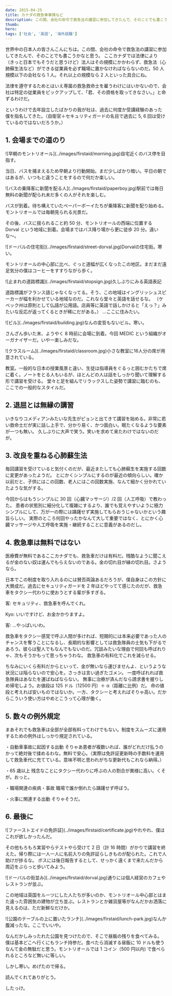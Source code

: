 ```yaml
---
date: 2015-04-25
title: カナダの救急車事情など
description: この間、会社の命令で救急法の講習に参加してきたんで、そのことでも書こうかなと思う。
thumb:
hero:
tags: ['社会', '英語', '海外就職']
---
```


世界中の日本人の皆さんこんにちは。この間、会社の命令で救急法の講習に参加してきたんで、そのことでも書こうかなと思う。
ここカナダでは法律により（きっと日本でもそうだと思うけど）法人はその規模にかかわらず、救急法（心肺蘇生法など）ができる従業員を必ず職場に置かなければならないのだ。50 人規模以下の会社なら 1 人。それ以上の規模なら 2 人といった具合にね。

法律を遵守するためとはいえ専属の救急救命士を雇うわけにはいかないので、会社は特定の従業員をピックアップして、「君、その資格を取ってきなさい。」と命ずるわけだ。

というわけで去年設立したばかりの我が社は、過去に何度か受講経験のあった僕を指名してきた。（自衛官＋セキュリティガードの名目で過去に 5, 6 回は受けているのではないだろうか。）

## 1\. 会場までの道のり

<div>
  ![早朝のモントリオール](../images/firstaid/morning.jpg)自宅近くのバス停を目指す。
</div>

当日、バスを捕まえるため早朝より行動開始。まだ少しばかり暗い。平日の朝ではあるが、いつもと違うことをするので何だか楽しい。

<div>
  ![バスの乗降客に新聞を配る人](../images/firstaid/paperboy.jpg)駅前では毎日無料の新聞が配られ未だ多くの人がそれを楽しむ。
</div>

バスが到着。待ち構えていたペーパーボーイたちが乗降客に新聞を配り始める。モントリオールでは毎朝見られる光景だ。

その後、バスに揺られること約 50 分、モントリオールの西端に位置する Dorval という地域に到着。会場まではバス降り場から更に徒歩 20 分。遠いな〜。

<div>
  ![ドーバルの住宅街](../images/firstaid/street-dorval.jpg)Dorvalの住宅街。寒い。
</div>

モントリオールの中心部に比べ、ぐっと道幅が広くなったこの地区。まだまだ遠足気分の僕はコーヒーをすすりながら歩く。

<div>
  ![止まれの道路標識](../images/firstaid/stopsign.jpg)久しぶりにみる英語表記
</div>

道路標識がフランス語じゃなくなってる。そう、この地域はイングリッシュスピーカーが幅を利かせている地域なのだ。これなら堂々と英語を話せるな。
（ケベック州は原則として仏語が公用語。店員等に英語で話しかけると「えっ？」みたいな反応が返ってくるときが稀にだがある。）
…ここに住みたい。

<div>![ビル](../images/firstaid/building.jpg)なんの変哲もないビル。寒い。</div>

さんざん歩いた末、ようやく 8 時前に会場に到着。今回 MEDIC という組織がオーガナイザーだ。いやー楽しみだな。

<div>
  ![クラスルーム](../images/firstaid/classroom.jpg)小さな教室に16人分の席が用意されている。
</div>

教室。一般的な日本の授業風景と違い、生徒は指導員をぐるっと囲むかたちで席に着く。ノートをとる人もいるが、ほとんどの人は話をしっかり聞いて理解する形で講習を受ける。
堂々と足を組んでリラックスした姿勢で講習に臨むのも、ここでの一般的なスタイルだ。

## 2\. 退屈とは無縁の講習

いきなりコメディアンみたいな先生がピョンと出てきて講習を始める。非常に若い救命士だが実に話し上手で、分かり易く、かつ面白い。眠たくなるような要素が一つも無い。
久しぶりに大声で笑う。笑いを求めて来たわけではないのだが。

## 3\. 改良を重ねる心肺蘇生法

毎回講習を受けていると気付くのだが、最近またしても心肺蘇生を実施する回数に変更があったようだ。
とにかくシンプルにするのが最近の傾向らしい。確か以前だと、子供にはこの回数、老人にはこの回数実施、なんて細かく分かれていたような気がする。

今回からはもうシンプルに 30 回（心臓マッサージ）/2 回（人工呼吸）で教わった。
患者の状態別に細分化して複雑にするより、誰でも覚えやすいように極力シンプルにして、万が一の際には躊躇せず実施してもらおうじゃないかという趣旨らしい。
実際のところ何回やったかなんて大して重要ではなく、とにかく心臓マッサージや人工呼吸を実施・継続することに意義があるのだし。

## 4\. 救急車は無料ではない

医療費が無料であるここカナダでも、救急車だけは有料だ。残酷なように聞こえるが金のない奴は運んでもらえないのである。金の切れ目が縁の切れ目。さようなら。

日本でこの制度を取り入れるのには賛否両論あるだろうが、僕自身はこの方針に大賛成だ。過去にセキュリティガードを 2 年ほどやってて感じたのだが、救急車をタクシー代わりに使おうとする輩が多すぎる。

客: セキュリティ、救急車を呼んでくれ。

Kyo: いいですけど、お金かかりますよ。

客: …やっぱいいわ。

救急車をタクシー感覚で呼ぶ人間が多ければ、短期的には本来必要であった人のチャンスを奪うことになるし、長期的な影響としては救急隊員の士気も下がるであろう。彼らは聖人でもなんでもないのだ。冗談みたいな理由で何回も呼ばれりゃ、次もそうかもって思っちゃうわな。
救急車の有料化でこれを減らせる。

ちなみにいくら有料だからといって、金が無いなら運びませんよ、というような状況には陥らないので安心を。さっきは言い過ぎたゴメン。
一度呼ばれれば救急隊員はあなたを運ばねばならない。
無事に治療が済んだなら請求書を握りしめ帰宅しよう。お値段は 125 ドル（12500 円）＋ α（距離に比例）だ。
命の値段と考えれば安いものではないか。一方、タクシーと考えればそりゃ高い。だからこういう使い方はやめとこうって心理が働く。

## 5\. 数々の例外規定

まあそれでも救急車は全部が全部有料ってわけでもない。制度をスムーズに運用するための例外はしっかり規定されている。

・自動車事故に起因する出動
そりゃあ患者が複数いれば、誰がどれだけ払うのかって絶対後で揉めるわな。無料で安心。（実際は免許証更新時の手数料を運用して救急車代に充てている。意味不明と思われがちな更新代もこれなら納得。）

・65 歳以上
残念なことにタクシー代わりに呼ぶの人の割合が異様に高い。くそが。おっと。

・職場関連の疾病・事故
職場で誰か倒れたら躊躇せず呼ぼう。

・火事に関連する出動
そりゃそうだ。

## 6\. 最後に

<div>
  ![ファーストエイドの免許証](../images/firstaid/certificate.jpg)やれやれ、僕はこれが欲しかったんだ。
</div>

その他もろもろ実習やらテストやら受けて 2 日（計 16 時間）がかりで講習を終えた。帰り際には一人一人に名前入りの免許証らしきものが配られた。これで人助けが捗るな。
ボスには後日報告するとして、せっかく遠くまで来たんだから周辺をぶらっと歩いてみよう。

<div>
  ![ドーバルの街並み](../images/firstaid/dorval.jpg)通りには個人経営のカフェやレストランが並ぶ。
</div>

この地域は英国をルーツにした人たちが多いのか、モントリオール中心部とはまた違った雰囲気の建物が立ち並ぶ。レストランとか雑貨屋等がなんだかお洒落に見えるのは、ただ新鮮なだけか。

<div>
  ![公園のテーブルの上に置いたランチ](../images/firstaid/lunch-park.jpg)なんか腹減ったな。ここでいいや。
</div>

なんだかしみったれた公園を見つけたので、そこで昼飯の残りを食べてみる。
僕は基本どこへ行くにもランチ持参だ。食べたら消滅する昼飯に 10 ドルも使うなんて金の無駄だと思う。モントリオールでは 1 コイン（500 円以内) で食べられるところなど無いに等しい。

しかし寒い。めげたので帰る。

読んでくれてありがとう。

したっけ。
